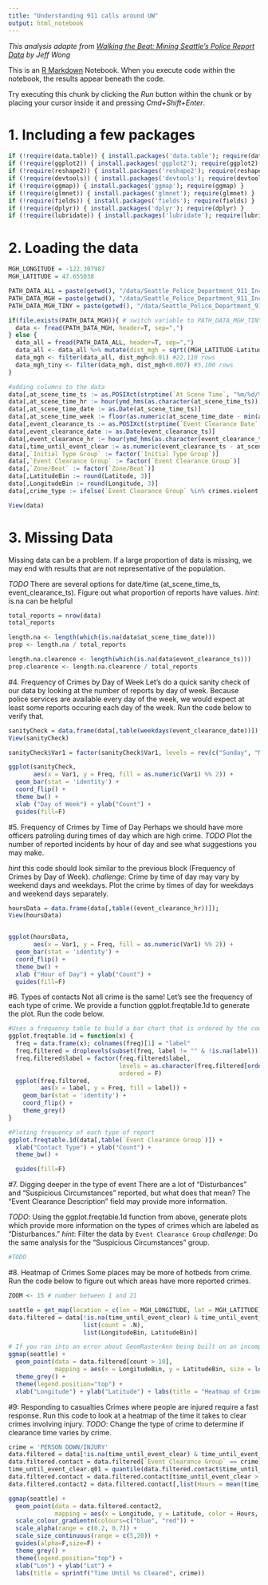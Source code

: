 ```yaml
---
title: "Understanding 911 calls around UW"
output: html_notebook
---
```

_This analysis adapte from [Walking the Beat: Mining Seattle’s Police Report Data](https://www.bayesimpact.org/stories/?name=walking-the-beat-mining-seattles-police-report-data) by Jeff Wong_

This is an [R Markdown](http://rmarkdown.rstudio.com) Notebook. When you execute code within the notebook, the results appear beneath the code. 

Try executing this chunk by clicking the *Run* button within the chunk or by placing your cursor inside it and pressing *Cmd+Shift+Enter*. 

# 1. Including a few packages
```r
if (!require(data.table)) { install.packages('data.table'); require(data.table) }
if (!require(ggplot2)) { install.packages('ggplot2'); require(ggplot2) }
if (!require(reshape2)) { install.packages('reshape2'); require(reshape2) }
if (!require(devtools)) { install.packages('devtools'); require(devtools) }
if (!require(ggmap)) { install.packages('ggmap'); require(ggmap) }
if (!require(glmnet)) { install.packages('glmnet'); require(glmnet) }
if (!require(fields)) { install.packages('fields'); require(fields) }
if (!require(dplyr)) { install.packages('dplyr'); require(dplyr) }
if (!require(lubridate)) { install.packages('lubridate'); require(lubridate) }
```

# 2. Loading the data
```r
MGH_LONGITUDE = -122.307987
MGH_LATITUDE = 47.655038

PATH_DATA_ALL = paste(getwd(), "/data/Seattle_Police_Department_911_Incident_Response.csv", sep = "")
PATH_DATA_MGH = paste(getwd(), "/data/Seattle_Police_Department_911_Incident_Response_Near_MGH.csv", sep = "")
PATH_DATA_MGH_TINY = paste(getwd(), "/data/Seattle_Police_Department_911_Incident_Response_Near_MGH_tiny.csv", sep = "")

if(file.exists(PATH_DATA_MGH)){ # switch variable to PATH_DATA_MGH_TINY if there are issues with scale of data
  data <- fread(PATH_DATA_MGH, header=T, sep=",")
} else {
  data_all = fread(PATH_DATA_ALL, header=T, sep=",")
  data_all <- data_all %>% mutate(dist_mgh = sqrt((MGH_LATITUDE-Latitude)^2 + (MGH_LONGITUDE-Longitude)^2)) # Finding crimes closest to MGH
  data_mgh <- filter(data_all, dist_mgh<0.01) #22,110 rows
  data_mgh_tiny <- filter(data_mgh, dist_mgh<0.007) #5,100 rows
}

#adding columns to the data
data[,at_scene_time_ts := as.POSIXct(strptime(`At Scene Time`, "%m/%d/%Y %I:%M:%S %p"))] #converting time from String to date and time representation (POSIXct)
data[,at_scene_time_hr := hour(ymd_hms(as.character(at_scene_time_ts)))]
data[,at_scene_time_date := as.Date(at_scene_time_ts)]
data[,at_scene_time_week := floor(as.numeric(at_scene_time_date - min(at_scene_time_date, na.rm=T)) / 7) + 1]
data[,event_clearance_ts := as.POSIXct(strptime(`Event Clearance Date`, "%m/%d/%Y %I:%M:%S %p"))]
data[,event_clearance_date := as.Date(event_clearance_ts)]
data[,event_clearance_hr := hour(ymd_hms(as.character(event_clearance_ts)))]
data[,time_until_event_clear := as.numeric(event_clearance_ts - at_scene_time_ts)]
data[,`Initial Type Group` := factor(`Initial Type Group`)]
data[,`Event Clearance Group` := factor(`Event Clearance Group`)]
data[,`Zone/Beat` := factor(`Zone/Beat`)]
data[,LatitudeBin := round(Latitude, 3)]
data[,LongitudeBin := round(Longitude, 3)]
data[,crime_type := ifelse(`Event Clearance Group` %in% crimes.violent, "Violent", ifelse(`Event Clearance Group` %in% crimes.serious, "Serious", "Minor"))]

View(data)
```

# 3. Missing Data
Missing data can be a problem. If a large proportion of data is missing, we may end with results that are not representative of the population.

*TODO* There are several options for date/time (at_scene_time_ts, event_clearance_ts). Figure out what proportion of reports have values. 
_hint_: is.na can be helpful
```r
total_reports = nrow(data)
total_reports

length.na <- length(which(is.na(data$at_scene_time_date)))
prop <- length.na / total_reports

length.na.clearence <- length(which(is.na(data$event_clearance_ts)))
prop.clearence <- length.na.clearence / total_reports
```


#4. Frequency of Crimes by Day of Week
Let's do a quick sanity check of our data by looking at the number of reports by day of week. Because police services are available every day of the week, we would expect at least some reports occuring each day of the week. Run the code below to verify that.
```r
sanityCheck = data.frame(data[,table(weekdays(event_clearance_date))]); # frequency of crimes by day of week
View(sanityCheck)

sanityCheck$Var1 = factor(sanityCheck$Var1, levels = rev(c("Sunday", "Monday", "Tuesday", "Wednesday", "Thursday", "Friday", "Saturday")))

ggplot(sanityCheck,
       aes(x = Var1, y = Freq, fill = as.numeric(Var1) %% 2)) +
  geom_bar(stat = 'identity') +
  coord_flip() +
  theme_bw() + 
  xlab ("Day of Week") + ylab("Count") +
  guides(fill=F)
```


#5. Frequency of Crimes by Time of Day
Perhaps we should have more officers patroling during times of day which are high crime. 
*TODO* Plot the number of reported incidents by hour of day and see what suggestions you may make. 

_hint_ this code should look similar to the previous block (Frequency of Crimes by Day of Week).
_challenge_: Crime by time of day may vary by weekend days and weekdays. Plot the crime by times of day for weekdays and weekend days separately.
```r
hoursData = data.frame(data[,table((event_clearance_hr))]); 
View(hoursData)


ggplot(hoursData,
       aes(x = Var1, y = Freq, fill = as.numeric(Var1) %% 2)) +
  geom_bar(stat = 'identity') +
  coord_flip() +
  theme_bw() + 
  xlab ("Hour of Day") + ylab("Count") +
  guides(fill=F)
```

#6. Types of contacts
Not all crime is the same! Let's see the frequency of each type of crime. We provide a function ggplot.freqtable.1d to generate the plot. Run the code below.
```r
#Uses a frequency table to build a bar chart that is ordered by the counts
ggplot.freqtable.1d = function(x) {
  freq = data.frame(x); colnames(freq)[1] = "label"
  freq.filtered = droplevels(subset(freq, label != "" & !is.na(label)))
  freq.filtered$label = factor(freq.filtered$label,
                               levels = as.character(freq.filtered[order(freq.filtered$Freq, decreasing = F),]$label),
                               ordered = F)
  ggplot(freq.filtered,
         aes(x = label, y = Freq, fill = label)) +
    geom_bar(stat = 'identity') +
    coord_flip() +
    theme_grey()
}

#Ploting frequency of each type of report
ggplot.freqtable.1d(data[,table(`Event Clearance Group`)]) +
  xlab("Contact Type") + ylab("Count") +
  theme_bw() +

  guides(fill=F)
```

#7. Digging deeper in the type of event
There are a lot of "Disturbances" and "Suspicious Circumstances" reported, but what does that mean? The "Event Clearance Description" field may provide more information. 

*TODO*: Using the ggplot.freqtable.1d function from above, generate plots which provide more information on the types of crimes which are labeled as "Disturbances."
_hint_: Filter the data by `Event Clearance Group`
_challenge_: Do the same analysis for the "Suspicious Circumstances" group.
```r
#TODO
```

#8. Heatmap of Crimes
Some places may be more of hotbeds from crime. Run the code below to figure out which areas have more reported crimes.
```r
ZOOM <- 15 # number between 1 and 21

seattle = get_map(location = c(lon = MGH_LONGITUDE, lat = MGH_LATITUDE), zoom = ZOOM, maptype = 'roadmap')
data.filtered = data[!is.na(time_until_event_clear) & time_until_event_clear > 0,
                     list(count = .N),
                     list(LongitudeBin, LatitudeBin)]

# If you run into an error about GeomRasterAnn being built on an incompatible version of ggproto, you must reinstall ggmap. Use this command: install.packages("ggmap", type = "source")
ggmap(seattle) +
  geom_point(data = data.filtered[count > 10],
             mapping = aes(x = LongitudeBin, y = LatitudeBin, size = log10(count), alpha = log10(count)), color = 'blue') +
  theme_grey() +
  theme(legend.position="top") +
  xlab("Longitude") + ylab("Latitude") + labs(title = "Heatmap of Crimes")

```

#9: Responding to casualties
Crimes where people are injured require a fast response. Run this code to look at a heatmap of the time it takes to clear crimes involving injury.
*TODO*: Change the type of crime to determine if clearance time varies by crime.
```r
crime = 'PERSON DOWN/INJURY'
data.filtered = data[!is.na(time_until_event_clear) & time_until_event_clear > 0]
data.filtered.contact = data.filtered[`Event Clearance Group` == crime]
time_until_event_clear.q01 = quantile(data.filtered.contact$time_until_event_clear, .01); time_until_event_clear.q99 = quantile(data.filtered.contact$time_until_event_clear, .99)
data.filtered.contact = data.filtered.contact[time_until_event_clear > time_until_event_clear.q01 & time_until_event_clear < time_until_event_clear.q99]
data.filtered.contact2 = data.filtered.contact[,list(Hours = mean(time_until_event_clear / 3600), count = .N), list(Longitude = LongitudeBin, Latitude = LatitudeBin)]

ggmap(seattle) +
  geom_point(data = data.filtered.contact2,
             mapping = aes(x = Longitude, y = Latitude, color = Hours, alpha = Hours, size = count)) +
  scale_colour_gradientn(colours=c("blue", "red")) +
  scale_alpha(range = c(0.2, 0.7)) +
  scale_size_continuous(range = c(5,20)) +
  guides(alpha=F,size=F) +
  theme_grey() +
  theme(legend.position="top") +
  xlab("Lon") + ylab("Lat") + 
  labs(title = sprintf("Time Until %s Cleared", crime))
```

